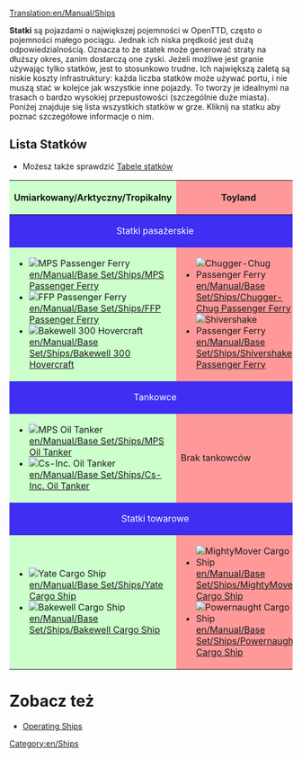 [[Translation:en/Manual/Ships]]
{{pl/Spis treści}}



'''Statki''' są pojazdami o największej pojemności w OpenTTD, często o pojemności małego pociągu. Jednak ich niska prędkość jest dużą odpowiedzialnością. Oznacza to że statek może generować straty na dłuższy okres, zanim dostarczą one zyski. Jeżeli możliwe jest granie używając tylko statków, jest to stosunkowo trudne. Ich największą zaletą są niskie koszty infrastruktury: każda liczba statków może używać portu, i nie muszą stać w kolejce jak wszystkie inne pojazdy. To tworzy je idealnymi na trasach o bardzo wysokiej przepustowości (szczególnie duże miasta). Poniżej znajduje się lista wszystkich statków w grze. Kliknij na statku aby poznać szczegółowe informacje o nim.

==Lista Statków==
* Możesz także sprawdzić [[en/Manual/Base Set/Ships/Ship Comparison|Tabele statków]]

{|border="1" cellspacing="2" cellpadding="3" rules="all" style="margin:1em 1em 1em 0; border:solid 1px #AAAAAA;"
!width="50%" style="background: #ccffcc" | Umiarkowany/Arktyczny/Tropikalny
!width="50%" style="background: #ff9999" | Toyland
|-
! colspan="2" style="background: #3e2ff3; color:white" align="center" | Statki pasażerskie
|-
| style="background: #ccffcc" |
*[[File:en/Ferry.png|MPS Passenger Ferry]] [[en/Manual/Base Set/Ships/MPS Passenger Ferry]]
*[[File:en/Ferry.png|FFP Passenger Ferry]] [[en/Manual/Base Set/Ships/FFP Passenger Ferry]]
*[[File:en/Hovercraft.png|Bakewell 300 Hovercraft]] [[en/Manual/Base Set/Ships/Bakewell 300 Hovercraft]]
| style="background: #ff9999" |
*[[File:en/Toylandpassengership.png|Chugger-Chug Passenger Ferry]] [[en/Manual/Base Set/Ships/Chugger-Chug Passenger Ferry]]
*[[File:en/Toylandpassengership.png|Shivershake Passenger Ferry]] [[en/Manual/Base Set/Ships/Shivershake Passenger Ferry]]
|-
! colspan="2" style="background: #3e2ff3; color:white" align="center" | Tankowce
|-
| style="background: #ccffcc" |
*[[File:en/OilTanker.png|MPS Oil Tanker]] [[en/Manual/Base Set/Ships/MPS Oil Tanker]]
*[[File:en/OilTanker.png|Cs-Inc. Oil Tanker]] [[en/Manual/Base Set/Ships/Cs-Inc. Oil Tanker]]
| style="background: #ff9999" | Brak tankowców
|-
! colspan="2" style="background: #3e2ff3; color:white" align="center" | Statki towarowe
|-
| style="background: #ccffcc" |
*[[File:en/CargoShip.png|Yate Cargo Ship]] [[en/Manual/Base Set/Ships/Yate Cargo Ship]]
*[[File:en/CargoShip.png|Bakewell Cargo Ship]] [[en/Manual/Base Set/Ships/Bakewell Cargo Ship]]
| style="background: #ff9999" |
*[[File:en/Toylandcargoship.png|MightyMover Cargo Ship]] [[en/Manual/Base Set/Ships/MightyMover Cargo Ship]]
*[[File:en/Toylandcargoship.png|Powernaught Cargo Ship]] [[en/Manual/Base Set/Ships/Powernaught Cargo Ship]]
|}

=Zobacz też=
*[[en/Manual/Waterway construction#Operating_ships|Operating Ships]]


[[Category:en/Ships]]